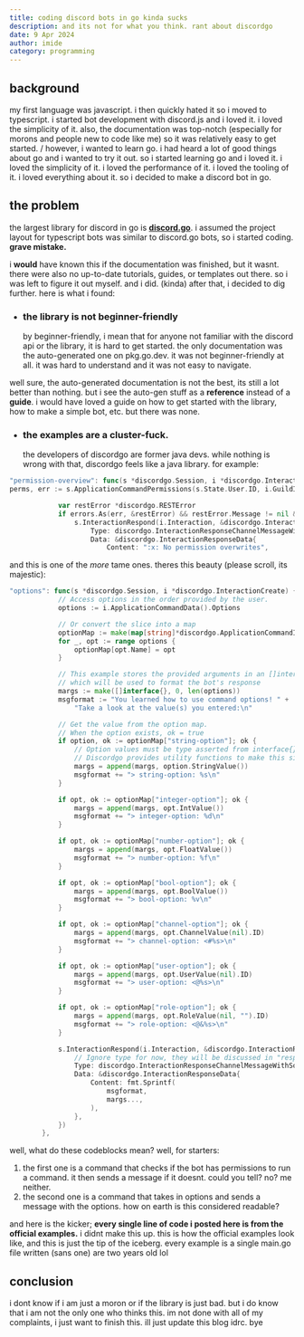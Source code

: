 ```yaml
---
title: coding discord bots in go kinda sucks
description: and its not for what you think. rant about discordgo
date: 9 Apr 2024
author: imide
category: programming
---
```


## background

my first language was javascript. i then quickly hated it so i moved to typescript. i started bot development with discord.js and i loved it. i loved the simplicity of it. also, the documentation was top-notch (especially for morons and people new to code like me) so it was relatively easy to get started.
/
however, i wanted to learn go. i had heard a lot of good things about go and i wanted to try it out. so i started learning go and i loved it. i loved the simplicity of it. i loved the performance of it. i loved the tooling of it. i loved everything about it. so i decided to make a discord bot in go.

## the problem

the largest library for discord in go is **[discord.go](https://github.com/bwmarrin/discordgo)**. i assumed the project layout for typescript bots was similar to discord.go bots, so i started coding. **grave mistake.**

i **would** have known this if the documentation was finished, but it wasnt. there were also no up-to-date tutorials, guides, or templates out there. so i was left to figure it out myself. and i did. (kinda) after that, i decided to dig further. here is what i found:

- ### the library is not beginner-friendly
  by beginner-friendly, i mean that for anyone not familiar with the discord api or the library, it is hard to get started. the only documentation was the auto-generated one on pkg.go.dev. it was not beginner-friendly at all. it was hard to understand and it was not easy to navigate.

well sure, the auto-generated documentation is not the best, its still a lot better than nothing. but i see the auto-gen stuff as a **reference** instead of a **guide**. i would have loved a guide on how to get started with the library, how to make a simple bot, etc. but there was none.

- ### the examples are a cluster-fuck.
  the developers of discordgo are former java devs. while nothing is wrong with that, discordgo feels like a java library. for example:

```go
"permission-overview": func(s *discordgo.Session, i *discordgo.InteractionCreate) {
perms, err := s.ApplicationCommandPermissions(s.State.User.ID, i.GuildID, i.ApplicationCommandData().ID)

			var restError *discordgo.RESTError
			if errors.As(err, &restError) && restError.Message != nil && restError.Message.Code == discordgo.ErrCodeUnknownApplicationCommandPermissions {
				s.InteractionRespond(i.Interaction, &discordgo.InteractionResponse{
					Type: discordgo.InteractionResponseChannelMessageWithSource,
					Data: &discordgo.InteractionResponseData{
						Content: ":x: No permission overwrites",
```

and this is one of the _more_ tame ones. theres this beauty (please scroll, its majestic):

```go
"options": func(s *discordgo.Session, i *discordgo.InteractionCreate) {
			// Access options in the order provided by the user.
			options := i.ApplicationCommandData().Options

			// Or convert the slice into a map
			optionMap := make(map[string]*discordgo.ApplicationCommandInteractionDataOption, len(options))
			for _, opt := range options {
				optionMap[opt.Name] = opt
			}

			// This example stores the provided arguments in an []interface{}
			// which will be used to format the bot's response
			margs := make([]interface{}, 0, len(options))
			msgformat := "You learned how to use command options! " +
				"Take a look at the value(s) you entered:\n"

			// Get the value from the option map.
			// When the option exists, ok = true
			if option, ok := optionMap["string-option"]; ok {
				// Option values must be type asserted from interface{}.
				// Discordgo provides utility functions to make this simple.
				margs = append(margs, option.StringValue())
				msgformat += "> string-option: %s\n"
			}

			if opt, ok := optionMap["integer-option"]; ok {
				margs = append(margs, opt.IntValue())
				msgformat += "> integer-option: %d\n"
			}

			if opt, ok := optionMap["number-option"]; ok {
				margs = append(margs, opt.FloatValue())
				msgformat += "> number-option: %f\n"
			}

			if opt, ok := optionMap["bool-option"]; ok {
				margs = append(margs, opt.BoolValue())
				msgformat += "> bool-option: %v\n"
			}

			if opt, ok := optionMap["channel-option"]; ok {
				margs = append(margs, opt.ChannelValue(nil).ID)
				msgformat += "> channel-option: <#%s>\n"
			}

			if opt, ok := optionMap["user-option"]; ok {
				margs = append(margs, opt.UserValue(nil).ID)
				msgformat += "> user-option: <@%s>\n"
			}

			if opt, ok := optionMap["role-option"]; ok {
				margs = append(margs, opt.RoleValue(nil, "").ID)
				msgformat += "> role-option: <@&%s>\n"
			}

			s.InteractionRespond(i.Interaction, &discordgo.InteractionResponse{
				// Ignore type for now, they will be discussed in "responses"
				Type: discordgo.InteractionResponseChannelMessageWithSource,
				Data: &discordgo.InteractionResponseData{
					Content: fmt.Sprintf(
						msgformat,
						margs...,
					),
				},
			})
		},
```

well, what do these codeblocks mean? well, for starters:

1.  the first one is a command that checks if the bot has permissions to run a command. it then sends a message if it doesnt. could you tell? no? me neither.
2.  the second one is a command that takes in options and sends a message with the options. how on earth is this considered readable?

and here is the kicker; **every single line of code i posted here is from the official examples.** i didnt make this up. this is how the official examples look like, and this is just the tip of the iceberg. every example is a single main.go file written (sans one) are two years old lol

## conclusion

i dont know if i am just a moron or if the library is just bad. but i do know that i am not the only one who thinks this.
im not done with all of my complaints, i just want to finish this. ill just update this blog idrc. bye

